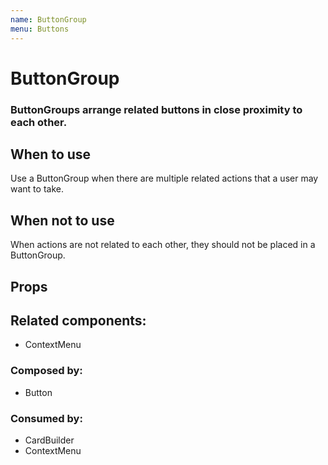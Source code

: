 ```yaml
---
name: ButtonGroup
menu: Buttons
---
```



# ButtonGroup

### ButtonGroups arrange related buttons in close proximity to each other.

<Playground>
	<ButtonGroup
		actions={[
			{ kind: 'secondary', text: 'Cancel' },
			{ kind: 'primary', text: 'Confirm' }
		]}
	/>
</Playground>

## When to use

Use a ButtonGroup when there are multiple related actions that a user may want to take.

## When not to use

When actions are not related to each other, they should not be placed in a ButtonGroup.

## Props

<Props of={ButtonGroup} />

## Related components:

- ContextMenu

### Composed by:

- Button

### Consumed by:

- CardBuilder
- ContextMenu
